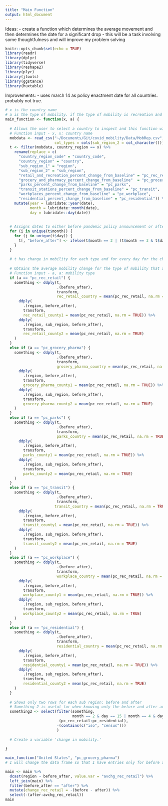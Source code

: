 ```yaml
---
title: "Main Function"
output: html_document
---
```


Ideas:
- create a function which determines the average movement and then determines the date for a significant drop
  - this will be a task involving some thoughtfulness and will improve my problem solving


```r
knitr::opts_chunk$set(echo = TRUE)
library(readr)
library(dplyr)
library(tidyverse)
library(reshape2)
library(plyr)
library(jtools)
library(ggstance)
library(huxtable)
```

Improvements:
- uses march 14 as policy enactment date for all countries. probably not true.
```r
# x is the country name
# a is the type of mobility. if the type of mobility is recreation and retail, then a == "pc_rec_retail".
main_function <- function(x, a) {
  
  # Allows the user to select a country to inspect and this function will filter for that specific country
  # Function input - x, x: country name
  mobdata <- read_csv("~/Documents/Git/covid_mobility/Data/MobRep.csv", 
                      col_types = cols(sub_region_2 = col_character()))
  t <- filter(mobdata, country_region == x) %>% 
    rename(replace = c(
      "country_region_code" = "country_code",
      "country_region" = "country",
      "sub_region_1" = "region",
      "sub_region_2" = "sub_region",
      "retail_and_recreation_percent_change_from_baseline" = "pc_rec_retail",
      "grocery_and_pharmacy_percent_change_from_baseline"  = "pc_grocery_pharma",
      "parks_percent_change_from_baseline" = "pc_parks",
      "transit_stations_percent_change_from_baseline" = "pc_transit",
      "workplaces_percent_change_from_baseline" = "pc_workplace",
      "residential_percent_change_from_baseline" = "pc_residential")) %>% 
    mutate(year = lubridate::year(date),
           month = lubridate::month(date),
           day = lubridate::day(date))
  
  
  # Assigns dates to either before pandemic policy announcement or after. At some point I will allow the dates to be inputs, or at least vary for different countries / regions
  for (i in unique(t$month)) {
    for (j in unique(t$day)) {
      t[, "before_after"] <- ifelse(t$month == 2 | (t$month == 3 & t$day <= 14), "before", "after")
    }
  }
  
  # t has change in mobility for each type and for every day for the chosen country
  
  # Obtains the average mobility change for the type of mobility that a user chooses to inspect
  # Function input - a, a: mobility type
  if (a == "pc_rec_retail") {
    something <- ddply(t, 
                       .(before_after), 
                       transform, 
                       rec_retail_country = mean(pc_rec_retail, na.rm = TRUE)) %>% 
      ddply( 
        .(region, before_after),
        transform,
        rec_retail_county1 = mean(pc_rec_retail, na.rm = TRUE)) %>% 
      ddply(
        .(region, sub_region, before_after),
        transform,
        rec_retail_county2 = mean(pc_rec_retail, na.rm = TRUE)
    )
  } 
  else if (a == "pc_grocery_pharma") {
    something <- ddply(t, 
                       .(before_after), 
                       transform, 
                       grocery_pharma_country = mean(pc_rec_retail, na.rm = TRUE)) %>% 
      ddply( 
        .(region, before_after),
        transform,
        grocery_pharma_county1 = mean(pc_rec_retail, na.rm = TRUE)) %>% 
      ddply(
        .(region, sub_region, before_after),
        transform,
        grocery_pharma_county2 = mean(pc_rec_retail, na.rm = TRUE)
    )
  }
  else if (a == "pc_parks") {
    something <- ddply(t, 
                       .(before_after), 
                       transform, 
                       parks_country = mean(pc_rec_retail, na.rm = TRUE)) %>% 
      ddply( 
        .(region, before_after),
        transform,
        parks_county1 = mean(pc_rec_retail, na.rm = TRUE)) %>% 
      ddply(
        .(region, sub_region, before_after),
        transform,
        parks_county2 = mean(pc_rec_retail, na.rm = TRUE)
    )
  }
  else if (a == "pc_transit") {
    something <- ddply(t, 
                       .(before_after), 
                       transform, 
                      transit_country = mean(pc_rec_retail, na.rm = TRUE)) %>% 
      ddply( 
        .(region, before_after),
        transform,
        transit_county1 = mean(pc_rec_retail, na.rm = TRUE)) %>% 
      ddply(
        .(region, sub_region, before_after),
        transform,
        transit_county2 = mean(pc_rec_retail, na.rm = TRUE)
    )
  }
  else if (a == "pc_workplace") {
    something <- ddply(t, 
                       .(before_after), 
                       transform, 
                       workplace_country = mean(pc_rec_retail, na.rm = TRUE)) %>% 
      ddply( 
        .(region, before_after),
        transform,
        workplace_county1 = mean(pc_rec_retail, na.rm = TRUE)) %>% 
      ddply(
        .(region, sub_region, before_after),
        transform,
        workplace_county2 = mean(pc_rec_retail, na.rm = TRUE)
    )
  }
  else if (a == "pc_residential") {
    something <- ddply(t, 
                       .(before_after), 
                       transform, 
                       residential_country = mean(pc_rec_retail, na.rm = TRUE)) %>% 
      ddply( 
        .(region, before_after),
        transform,
        residential_county1 = mean(pc_rec_retail, na.rm = TRUE)) %>% 
      ddply(
        .(region, sub_region, before_after),
        transform,
        residential_county2 = mean(pc_rec_retail, na.rm = TRUE)
    )
  }
  
  # Shows only two rows for each sub region; before and after
  # Something 2 is useful for when knowing only the before and after average percentage is useful
  something2 <- select(filter(something, 
                              month == 2 & day == 15 | month == 4 & day ==1, !is.na(region)), 
                       -(pc_rec_retail:pc_residential),
                       -(contains(c("iso", "census")))
                       )
  
  # Create a variable 'change in mobility.' 
  
}

main_function("United States", "pc_grocery_pharma")
# I will change the data frame so that I have entries only for before and after values

main <- main %>% 
  dcast(region ~ before_after, value.var = "avchg_rec_retail") %>% 
  left_join(main) %>% 
  filter(before_after == "after") %>% 
  mutate(change_rec_retail = -(before - after)) %>% 
  select(-(after:avchg_rec_retail))
main

```

